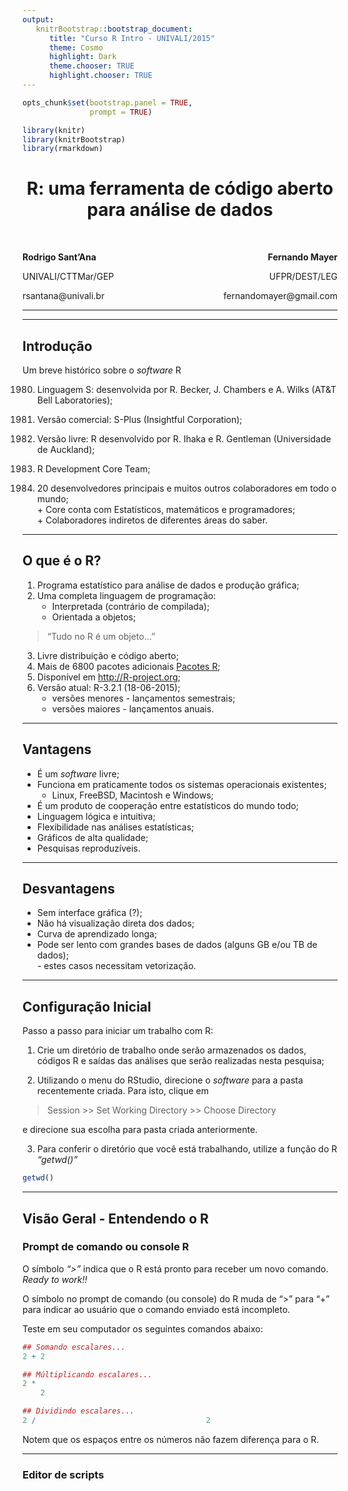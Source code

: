 ```yaml
---
output:
   knitrBootstrap::bootstrap_document:
      title: "Curso R Intro - UNIVALI/2015"
      theme: Cosmo
      highlight: Dark
      theme.chooser: TRUE
      highlight.chooser: TRUE
---
```


<!-- BOOTSTRAP THEMES -->
<!-- Default, Amelia, Cerulean, Cosmo, Cyborg, Journal, Flatly, -->
<!-- Readable, Simplex, Slate, Spacelab, United --> 

<!-- HIGHLIGHTS -->
<!-- HighlightJs, Dark, Far, Idea, Sunburst, Zenburn, Visual Studio, -->
<!-- Ascetic, Magula, Github, Google Code, Brown Paper, School Book, IR -->
<!-- Black, Solarized - Dark, Solarized - Light, Arta, Monokai, Xcode, -->
<!-- Pojoaque, Rainbow, Tomorrow, Tomorrow Night, Tomorrow Night Bright, -->
<!-- Tomorrow Night Blue, Tomorrow Night Eighties --> 

```r
opts_chunk$set(bootstrap.panel = TRUE,
               prompt = TRUE)
```

```r
library(knitr)
library(knitrBootstrap)
library(rmarkdown)
```

<center>
# R: uma ferramenta de código aberto para análise de dados #
</center>

<br />

<center>
<p style="text-align:left;">
**Rodrigo Sant'Ana**
<span style="float:right;">
**Fernando Mayer**
</span>
</p>

<p style="text-align:left;">
UNIVALI/CTTMar/GEP 
<span style="float:right;">
UFPR/DEST/LEG
</span>
</p>

<p style="text-align:left;">
rsantana@univali.br
<span style="float:right;">
fernandomayer@gmail.com
</span>
</p>
</center>

***
***

## Introdução ##

Um breve histórico sobre o *software* R

1980. Linguagem S: desenvolvida por R. Becker, J. Chambers e A. Wilks
(AT&T Bell Laboratories);  

1980. Versão comercial: S-Plus (Insightful Corporation);  

1996. Versão livre: R desenvolvido por R. Ihaka e R. Gentleman
(Universidade de Auckland);  

1997. R Development Core Team;  

2015. 20 desenvolvedores principais e muitos outros colaboradores em
todo o mundo;  
	+ Core conta com Estatísticos, matemáticos e programadores;  
	+ Colaboradores indiretos de diferentes áreas do saber.  

***

## O que é o R? ##

1. Programa estatístico para análise de dados e produção gráfica;  
2. Uma completa linguagem de programação:
	* Interpretada (contrário de compilada);  
	* Orientada a objetos;  

> "Tudo no R é um objeto..."

3. Livre distribuição e código aberto;  
4. Mais de 6800 pacotes adicionais
[Pacotes R](http://cran-r.c3sl.ufpr.br/web/packages/);  
5. Disponível em [http://R-project.org](http://R-project.org);  
6. Versão atual: R-3.2.1 (18-06-2015);  
	* versões menores - lançamentos semestrais;  
	* versões maiores - lançamentos anuais.  

***

## Vantagens ##

* É um *software* livre;  
* Funciona em praticamente todos os sistemas operacionais existentes;
	- Linux, FreeBSD, Macintosh e Windows;
* É um produto de cooperação entre estatísticos do mundo todo;  
* Linguagem lógica e intuitiva;  
* Flexibilidade nas análises estatísticas;  
* Gráficos de alta qualidade;  
* Pesquisas reproduzíveis.  

***

## Desvantagens ##

* Sem interface gráfica (?);  
* Não há visualização direta dos dados;  
* Curva de aprendizado longa;  
* Pode ser lento com grandes bases de dados (alguns GB e/ou TB de
  dados);  
	  - estes casos necessitam vetorização.

***

## Configuração Inicial ##

Passo a passo para iniciar um trabalho com R:

1. Crie um diretório de trabalho onde serão armazenados os dados,
códigos R e saídas das análises que serão realizadas nesta pesquisa;

2. Utilizando o menu do RStudio, direcione o *software* para a pasta
recentemente criada. Para isto, clique em

> Session >> Set Working Directory >> Choose Directory

e direcione sua escolha para pasta criada anteriormente.

3. Para conferir o diretório que você está trabalhando, utilize a função
   do R _"getwd()"_

```r
getwd()
```

***

## Visão Geral - Entendendo o R ##

### Prompt de comando ou console R ###

O símbolo *">"* indica que o R está pronto para receber um novo
comando. _Ready to work!!_

O símbolo no prompt de comando (ou console) do R muda de ">" para "+"
para indicar ao usuário que o comando enviado está incompleto.

Teste em seu computador os seguintes comandos abaixo:

```r
## Somando escalares...
2 + 2

## Múltiplicando escalares...
2 *
    2

## Dividindo escalares...
2 /                                      2
```

Notem que os espaços entre os números não fazem diferença para o R.

***

### Editor de scripts ###



